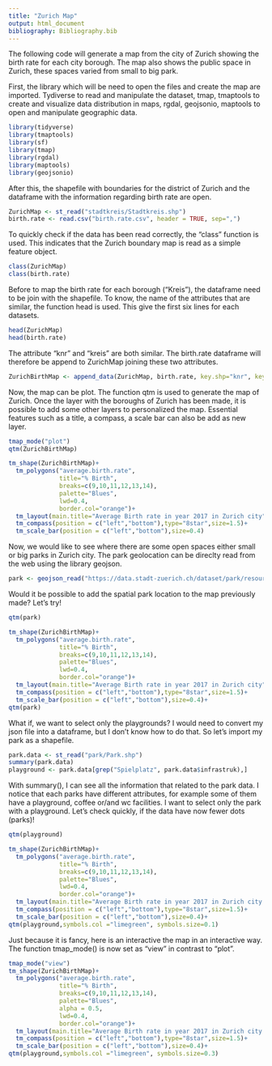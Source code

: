 ```yaml
---
title: "Zurich Map"
output: html_document
bibliography: Bibliography.bib
---
```


The following code will generate a map from the city of Zurich showing the birth rate for each city borough. The map also shows the public space in Zurich, these spaces varied from small to big park. 

First, the library which will be need to open the files and create the map are imported. Tydiverse to read and manipulate the dataset, tmap, tmaptools to create and visualize data distribution in maps, rgdal, geojsonio, maptools to open and manipulate geographic data. 

```r
library(tidyverse)
library(tmaptools)
library(sf)
library(tmap)
library(rgdal)
library(maptools)
library(geojsonio)
```

After this, the shapefile with boundaries for the district of Zurich and the dataframe with the information regarding birth rate are open. 
```r
ZurichMap <- st_read("stadtkreis/Stadtkreis.shp")
birth.rate <- read.csv("birth.rate.csv", header = TRUE, sep=",")
```

To quickly check if the data has been read correctly, the "class" function is used. This indicates that the Zurich boundary map is read as a simple feature object. 

```r
class(ZurichMap)
class(birth.rate)
```

Before to map the birth rate for each borough ("Kreis"), the dataframe need to be join with the shapefile. To know, the name of the attributes that are similar, the function head is used. This give the first six lines for each datasets. 

```r
head(ZurichMap)
head(birth.rate)
```

The attribute "knr" and "kreis" are both similar. The birth.rate dataframe will therefore be append to ZurichMap joining these two attributes. 

```r
ZurichBirthMap <- append_data(ZurichMap, birth.rate, key.shp="knr", key.data="kreis")
```
Now, the map can be plot. The function qtm is used to generate the map of Zurich. Once the layer with the boroughs of Zurich has been made, it is possible to add some other layers to personalized the map. Essential features such as a title, a compass, a scale bar can also be add as new layer.  

```r
tmap_mode("plot")
qtm(ZurichBirthMap)
```
```r
tm_shape(ZurichBirthMap)+
  tm_polygons("average.birth.rate",
              title="% Birth",
              breaks=c(9,10,11,12,13,14),
              palette="Blues",
              lwd=0.4,
              border.col="orange")+
  tm_layout(main.title="Average Birth rate in year 2017 in Zurich city", main.title.size=1, main.title.position = c("center","top"), frame=FALSE, legend.frame = TRUE,legend.frame.lwd = 0.5, legend.outside=TRUE, legend.title.size = 0.8, legend.position = c("right","bottom"))+
  tm_compass(position = c("left","bottom"),type="8star",size=1.5)+
  tm_scale_bar(position = c("left","bottom"),size=0.4)
```
Now, we would like to see where there are some open spaces either small or big parks in Zurich city. 
The park geolocation can be direclty read from the web using the library geojson.

```r
park <- geojson_read("https://data.stadt-zuerich.ch/dataset/park/resource/570b4622-eb7a-4ad3-8b4f-028d30b6cb8c/download/park.json", what="sp")
```
Would it be possible to add the spatial park location to the map previously made? Let's try!
```r
qtm(park)
```
```r
tm_shape(ZurichBirthMap)+
  tm_polygons("average.birth.rate",
              title="% Birth",
              breaks=c(9,10,11,12,13,14),
              palette="Blues",
              lwd=0.4,
              border.col="orange")+
  tm_layout(main.title="Average Birth rate in year 2017 in Zurich city", main.title.size=1, main.title.position = c("center","top"), frame=FALSE, legend.frame = TRUE,legend.frame.lwd = 0.5, legend.outside=TRUE, legend.title.size = 0.8, legend.position = c("right","bottom"))+
  tm_compass(position = c("left","bottom"),type="8star",size=1.5)+
  tm_scale_bar(position = c("left","bottom"),size=0.4)+
qtm(park)
```
What if, we want to select only the playgrounds? I would need to convert my json file into a dataframe, but I don't know how to do that. So let's import my park as a shapefile. 
```r
park.data <- st_read("park/Park.shp")
summary(park.data)
playground <- park.data[grep("Spielplatz", park.data$infrastruk),]
```
With summary(), I can see all the information that related to the park data. I notice that each parks have different attributes, for example some of them have a playground, coffee or/and wc facilities. I want to select only the park with a playground. 
Let's check quickly, if the data have now fewer dots (parks)!
```r
qtm(playground)
```

```r
tm_shape(ZurichBirthMap)+
  tm_polygons("average.birth.rate",
              title="% Birth",
              breaks=c(9,10,11,12,13,14),
              palette="Blues",
              lwd=0.4,
              border.col="orange")+
  tm_layout(main.title="Average Birth rate in year 2017 in Zurich city and playground location", main.title.size=0.8, main.title.position = c("center","top"), frame=FALSE, legend.frame = TRUE,legend.frame.lwd = 0.5, legend.outside=TRUE, legend.title.size = 0.8, legend.position = c("right","bottom"))+
  tm_compass(position = c("left","bottom"),type="8star",size=1.5)+
  tm_scale_bar(position = c("left","bottom"),size=0.4)+
qtm(playground,symbols.col ="limegreen", symbols.size=0.1)
```

Just because it is fancy, here is an interactive the map in an interactive way. The function tmap_mode() is now set as "view" in contrast to "plot". 

```r
tmap_mode("view")
tm_shape(ZurichBirthMap)+
  tm_polygons("average.birth.rate",
              title="% Birth",
              breaks=c(9,10,11,12,13,14),
              palette="Blues",
              alpha = 0.5,
              lwd=0.4,
              border.col="orange")+
  tm_layout(main.title="Average Birth rate in year 2017 in Zurich city and playground location", main.title.size=1, main.title.position = c("center","top"), frame=FALSE, legend.frame = TRUE,legend.frame.lwd = 0.5, legend.outside=TRUE, legend.title.size = 0.8, legend.position = c("right","bottom"))+
  tm_compass(position = c("left","bottom"),type="8star",size=1.5)+
  tm_scale_bar(position = c("left","bottom"),size=0.4)+
qtm(playground,symbols.col ="limegreen", symbols.size=0.3)
```
